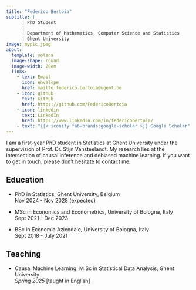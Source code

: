 ```yaml
---
title: "Federico Bertoia"
subtitle: |
      | PhD Student
      |
      | Department of Mathematics, Computer Science and Statistics 
      | Ghent University
image: mypic.jpeg
about:
  template: solana
  image-shape: round
  image-width: 20em
  links:
    - text: Email
      icon: envelope
      href: mailto:federico.bertoia@ugent.be
    - icon: github
      text: Github
      href: https://github.com/FedericoBertoia
    - icon: linkedin
      text: LinkedIn
      href: https://www.linkedin.com/in/federicobertoia/
    - text: "{{< iconify fa6-brands:google-scholar >}} Google Scholar" 
---
```


I am a first-year PhD student in Statistics at [Ghent University](https://www.ugent.be/en){style="text-decoration: none"} under the supervision of Prof. Dr. [Stijn Vansteelandt](https://users.ugent.be/~svsteela/){style="text-decoration: none"}. My research lies at the intersection of causal inference and debiased machine learning. If you want to get in touch, please don’t hesitate to contact me.

## **Education**

-   PhD in Statistics, Ghent University, Belgium\
    Nov 2024 - Nov 2028 (expected)

-   MSc in Economics and Econometrics, University of Bologna, Italy\
    Sept 2021 - Dec 2023

-   BSc in Economia Aziendale, University of Bologna, Italy\
    Sept 2018 - July 2021

## **Teaching**

-   [Causal Machine Learning](https://studiekiezer.ugent.be/2024/studiefiche/en/C004413){style="text-decoration: none"}, M.Sc in Statistical Data Analysis, Ghent University\
    *Spring 2025* \[taught in English\]
